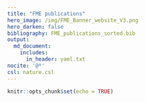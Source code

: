 ```yaml
---
title: "FME publications"
hero_image: /img/FME_Banner_website_V3.png
hero_darken: false
bibliography: FME_publications_sorted.bib
output: 
  md_document:
    includes:
      in_header: yaml.txt
nocite: '@*'
csl: nature.csl
---
```




```r
knitr::opts_chunk$set(echo = TRUE)
```




